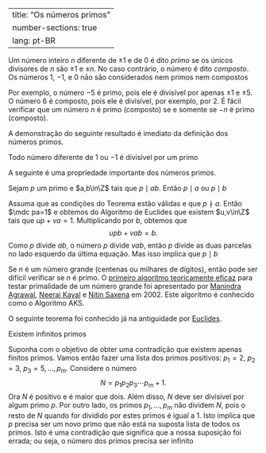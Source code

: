 
---
title: "Os números primos"
number-sections: true
lang: pt-BR
---

:::{#def-}
Um número inteiro $n$ diferente de $\pm 1$ e de $0$ é dito <em>primo</em> se os únicos divisores de $n$ são $\pm 1$ e $\pm n$. No caso contrário, o número é dito <em>composto</em>. Os números $1$, $-1$, e $0$ não são considerados nem primos nem compostos
:::

Por exemplo, o número $-5$ é primo, pois ele é divisível por apenas $\pm 1$ e $\pm 5$. O número $6$ é composto, pois ele é divisível, por exemplo, por $2$. É fácil verificar que um número $n$ é primo (composto) se e somente se $-n$ é primo (composto).

A demonstração do seguinte resultado é imediato da definição dos números primos.

:::{#lem-}
Todo número diferente de $1$ ou $-1$ é divisível por um primo
:::

A seguinte é uma propriedade importante dos números primos.

:::{#lem-}
Sejam $p$ um primo e $a,b\in\Z$ tais que $p\mid ab$. Então $p\mid a$ ou $p\mid b$
:::


:::{.proof}
Assuma que as condições do Teorema estão válidas e que $p\nmid a$. Então $\mdc pa=1$ e obtemos do Algoritmo de Euclides que existem $u,v\in\Z$ tais que $up+va=1$. Multiplicando por $b$, obtemos que
$$
upb+vab=b.
$$
Como $p$ divide $ab$, o número $p$ divide $vab$, então $p$ divide as duas parcelas no lado esquerdo da última equação. Mas isso implica que $p\mid b$
:::

Se $n$ é um número grande (centenas ou milhares de dígitos), então pode ser difícil verificar se $n$ é primo. O <a href="https://pt.wikipedia.org/wiki/Teste_de_primalidade_AKS">primeiro algoritmo teoricamente eficaz</a> para testar primalidade de um número grande foi apresentado por <a title="Manindra Agrawal" href="https://pt.wikipedia.org/wiki/Manindra_Agrawal">Manindra Agrawal</a>, <a title="Neeraj Kayal" href="https://pt.wikipedia.org/wiki/Neeraj_Kayal">Neeraj Kayal</a> e <a href="https://en.wikipedia.org/wiki/Nitin_Saxena">Nitin Saxena</a> em 2002. Este algoritmo é conhecido como o Algoritmo AKS.

O seguinte teorema foi conhecido já na antiguidade por <a href="https://pt.wikipedia.org/wiki/Euclides">Euclides</a>.

:::{#thm-}
Existem infinitos primos
:::


:::{.proof}
Suponha com o objetivo de obter uma contradição que existem apenas finitos primos. Vamos então fazer uma  lista dos primos positivos: $p_1=2$, $p_2=3$, $p_3=5,\ldots,p_m$. Considere o número
$$
N=p_1p_2p_3\cdots p_m+1.
$$
Ora $N$ é positivo e é maior que dois. Além disso, $N$ deve ser divisível por algum primo $p$. Por outro lado, os primos $p_1,\ldots,p_m$ não dividem $N$, pois o resto de $N$ quando for dividido por estes primos é igual a $1$. Isto implica que $p$ precisa ser um novo primo que não está na suposta lista de todos os primos. Isto é uma contradição que significa que a nossa suposição foi errada; ou seja, o número dos primos precisa ser infinito
:::



